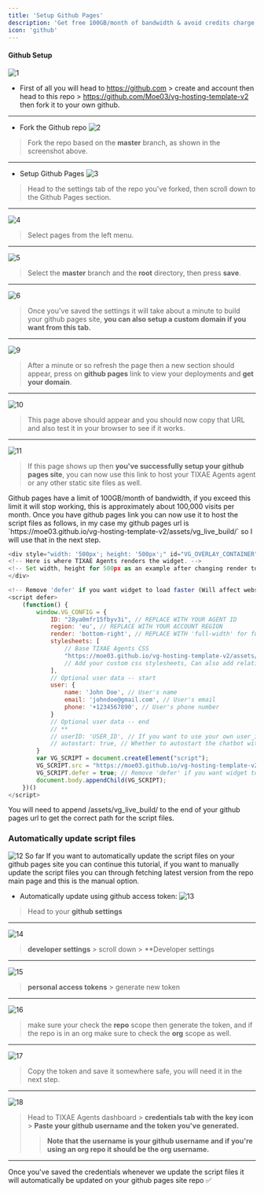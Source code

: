 ```yaml
---
title: 'Setup Github Pages'
description: 'Get free 100GB/month of bandwidth & avoid credits charge on visits.'
icon: 'github'
---
```


#### Github Setup 
![1](/images/ghpages-tut/1.PNG)
- First of all you will head to https://github.com > create and account then head to this repo > https://github.com/Moe03/vg-hosting-template-v2 then fork it to your own github.
---
- Fork the Github repo
![2](/images/ghpages-tut/2.PNG)
> Fork the repo based on the **master** branch, as shown in the screenshot above.
---
- Setup Github Pages
![3](/images/ghpages-tut/3.PNG)
> Head to the settings tab of the repo you've forked, then scroll down to the Github Pages section.
---
![4](/images/ghpages-tut/4.PNG)
> Select pages from the left menu.
---
![5](/images/ghpages-tut/5.PNG)
> Select the **master** branch and the **root** directory, then press **save**.
---
![6](/images/ghpages-tut/6.PNG)
> Once you've saved the settings it will take about a minute to build your github pages site, **you can also setup a custom domain if you want from this tab.**
---
![9](/images/ghpages-tut/9.PNG)
> After a minute or so refresh the page then a new section should appear, press on **github pages** link to view your deployments and **get your domain**.
---
![10](/images/ghpages-tut/10.PNG)
> This page above should appear and you should now copy that URL and also test it in your browser to see if it works.
---
![11](/images/ghpages-tut/11.PNG)
> If this page shows up then **you've successfully setup your github pages site**, you can now use this link to host your TIXAE Agents agent or any other static site files as well.

<Warning>
    Github pages have a limit of 100GB/month of bandwidth, if you exceed this limit it will stop working, this is approximately about 100,000 visits per month.
</Warning>
Once you have github pages link you can now use it to host the script files as follows, in my case my github pages url is `https://moe03.github.io/vg-hosting-template-v2/assets/vg_live_build/` so I will use that in the next step.


```js
<div style="width: '500px'; height: '500px';" id="VG_OVERLAY_CONTAINER">
<!-- Here is where TIXAE Agents renders the widget. -->
<!-- Set width, height for 500px as an example after changing render to 'full-width' -->
</div>

<!-- Remove 'defer' if you want widget to load faster (Will affect website loading) -->
<script defer>
    (function() {
        window.VG_CONFIG = {
            ID: "28ya0mfr15fbyv3i", // REPLACE WITH YOUR AGENT ID
            region: 'eu', // REPLACE WITH YOUR ACCOUNT REGION
            render: 'bottom-right', // REPLACE WITH 'full-width' for full width widget or "bottom-left" to change postion
            stylesheets: [
                // Base TIXAE Agents CSS
                "https://moe03.github.io/vg-hosting-template-v2/assets/vg_live_build/styles.css",
                // Add your custom css stylesheets, Can also add relative URL ('/public/your-file.css)
            ],
            // Optional user data -- start
            user: {
                name: 'John Doe', // User's name
                email: 'johndoe@gmail.com', // User's email
                phone: '+1234567890', // User's phone number
            }
            // Optional user data -- end
            // **
            // userID: 'USER_ID', // If you want to use your own user_id
            // autostart: true, // Whether to autostart the chatbot with the proactive message
        }
        var VG_SCRIPT = document.createElement("script");
        VG_SCRIPT.src = "https://moe03.github.io/vg-hosting-template-v2/assets/vg_live_build/vg_bundle.js";
        VG_SCRIPT.defer = true; // Remove 'defer' if you want widget to load faster (Will affect website loading)
        document.body.appendChild(VG_SCRIPT);
    })()
</script>
```
<Note>
You will need to append /assets/vg_live_build/ to the end of your github pages url to get the correct path for the script files.
</Note>

### Automatically update script files
![12](/images/ghpages-tut/12.PNG)
So far If you want to automatically update the script files on your github pages site you can continue this tutorial, if you want to manually update the script files you can through fetching latest version from the repo main page and this is the manual option.

- Automatically update using github access token:
![13](/images/ghpages-tut/13.PNG)
> Head to your **github settings** 
---
![14](/images/ghpages-tut/14.PNG)
> **developer settings** > scroll down > **Developer settings
---
![15](/images/ghpages-tut/15.PNG)
> **personal access tokens** > generate new token 
---
![16](/images/ghpages-tut/16.PNG)
> make sure your check the **repo** scope then generate the token, and if the repo is in an org make sure to check the **org** scope as well.
---
![17](/images/ghpages-tut/17.PNG)
> Copy the token and save it somewhere safe, you will need it in the next step.
---
![18](/images/ghpages-tut/18.PNG)
> Head to TIXAE Agents dashboard > **credentials tab with the key icon** > **Paste your github username and the token you've generated.**
>> **Note that the username is your github username and if you're using an org repo it should be the org username.**
---
Once you've saved the credentials whenever we update the script files it will automatically be updated on your github pages site repo ✅

